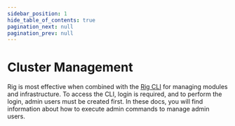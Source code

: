 ```yaml
---
sidebar_position: 1
hide_table_of_contents: true
pagination_next: null
pagination_prev: null
---
```



# Cluster Management

Rig is most effective when combined with the [Rig CLI](/getting-started/cli) for managing modules and infrastructure.
To access the CLI, login is required, and to perform the login, admin users must be created first.
In these docs, you will find information about how to execute admin commands to manage admin users.

<GettingStarted />

